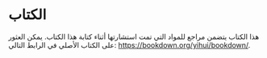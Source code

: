 # الكتاب {.unnumbered}

هذا الكتاب يتضمن مراجع للمواد التي تمت استشارتها أثناء كتابة هذا الكتاب. يمكن العثور على الكتاب الأصلي في الرابط التالي: <https://bookdown.org/yihui/bookdown/>.
